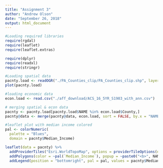 ```yaml
---
title: "Assignment 3"
author: "Andrew Olson"
date: "September 26, 2018"
output: html_document
---
```


```r
#Loading required libraries
require(rgdal)
require(leaflet)
require(leaflet.extras)

require(dplyr)
require(readxl)
require(stringr)

```



```r
#Loading spatial data
pacnty.load <- readOGR("./PA_Counties_clip/PA_Counties_clip.shp", layer = "PA_Counties_clip", GDAL1_integer64_policy = TRUE)
plot(pacnty.load)

#loading economic data
econ.load <- read.csv("./aff_download/ACS_16_5YR_S1903_with_ann.csv")

# merging spatial & econ data
pacnty <- pacnty.load[pacnty.load$NAME %in% econ.load$County,]
pacnty@data <- merge(pacnty@data, econ.load, sort = FALSE, by.x = "NAME", by.y = "County")
```


```r
#leaflet plot with median income colored
pal <- colorNumeric(
  palette = "Blues",
  domain = pacnty$Median_Income)

leaflet(data = pacnty) %>%
  addProviderTiles("Esri.WorldTopoMap", options = providerTileOptions(noWrap = TRUE)) %>%
  addPolygons(color = ~pal(`Median_Income`), popup = ~paste0("<b>", NAME, ":</b> $", format(Median_Income, big.mark = ","))) %>%
  addLegend(position = "bottomright", pal = pal, values = pacnty$Median_Income, title = "Median Income by County (dollars)")
```

